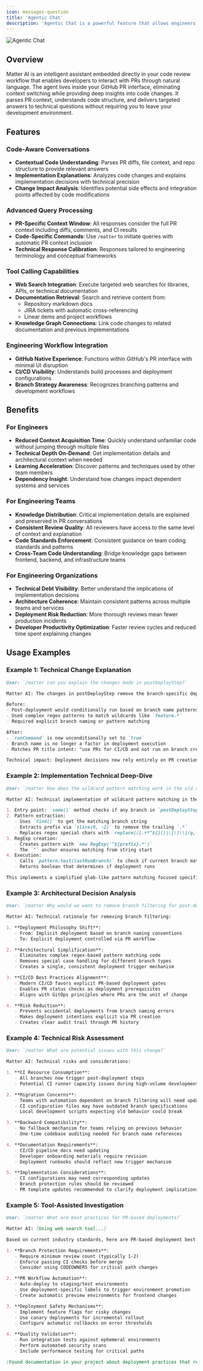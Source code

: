 ```yaml
---
icon: messages-question
title: 'Agentic Chat'
description: 'Agentic Chat is a powerful feature that allows engineers to chat with their pull requests using Matter AI.'
---
```


<Frame>
<img src="/images/product/agentic-chat.png" alt="Agentic Chat" />
</Frame>

## Overview

Matter AI is an intelligent assistant embedded directly in your code review workflow that enables developers to interact with PRs through natural language. The agent lives inside your GitHub PR interface, eliminating context switching while providing deep insights into code changes. It parses PR context, understands code structure, and delivers targeted answers to technical questions without requiring you to leave your development environment.

## Features

### Code-Aware Conversations
- **Contextual Code Understanding**: Parses PR diffs, file context, and repo structure to provide relevant answers
- **Implementation Explanations**: Analyzes code changes and explains implementation decisions with technical precision
- **Change Impact Analysis**: Identifies potential side effects and integration points affected by code modifications

### Advanced Query Processing
- **PR-Specific Context Window**: All responses consider the full PR context including diffs, comments, and CI results
- **Code-Specific Commands**: Use `/matter` to initiate queries with automatic PR context inclusion
- **Technical Response Calibration**: Responses tailored to engineering terminology and conceptual frameworks

### Tool Calling Capabilities
- **Web Search Integration**: Execute targeted web searches for libraries, APIs, or technical documentation
- **Documentation Retrieval**: Search and retrieve content from:
  - Repository markdown docs
  - JIRA tickets with automatic cross-referencing
  - Linear items and project workflows
- **Knowledge Graph Connections**: Link code changes to related documentation and previous implementations

### Engineering Workflow Integration
- **GitHub Native Experience**: Functions within GitHub's PR interface with minimal UI disruption
- **CI/CD Visibility**: Understands build processes and deployment configurations
- **Branch Strategy Awareness**: Recognizes branching patterns and development workflows

## Benefits

### For Engineers
- **Reduced Context Acquisition Time**: Quickly understand unfamiliar code without jumping through multiple files
- **Technical Depth On-Demand**: Get implementation details and architectural context when needed
- **Learning Acceleration**: Discover patterns and techniques used by other team members
- **Dependency Insight**: Understand how changes impact dependent systems and services

### For Engineering Teams
- **Knowledge Distribution**: Critical implementation details are explained and preserved in PR conversations
- **Consistent Review Quality**: All reviewers have access to the same level of context and explanation
- **Code Standards Enforcement**: Consistent guidance on team coding standards and patterns
- **Cross-Team Code Understanding**: Bridge knowledge gaps between frontend, backend, and infrastructure teams

### For Engineering Organizations
- **Technical Debt Visibility**: Better understand the implications of implementation decisions
- **Architecture Coherence**: Maintain consistent patterns across multiple teams and services
- **Deployment Risk Reduction**: More thorough reviews mean fewer production incidents
- **Developer Productivity Optimization**: Faster review cycles and reduced time spent explaining changes

## Usage Examples

### Example 1: Technical Change Explanation

```md
User: `/matter can you explain the changes made in postDeployStep?`

Matter AI: The changes in postDeployStep remove the branch-specific deployment filtering logic:

Before:
- Post-deployment would conditionally run based on branch name patterns
- Used complex regex patterns to match wildcards like `feature.*`
- Required explicit branch naming or pattern matching

After:
- `runCommand` is now unconditionally set to `true`
- Branch name is no longer a factor in deployment execution
- Matches PR title intent: "use PRs for CI/CD and not run on branch creation"

Technical impact: Deployment decisions now rely entirely on PR creation rather than branch naming patterns, simplifying the deployment trigger model.
```

### Example 2: Implementation Technical Deep-Dive

```md
User: `/matter How does the wildcard pattern matching work in the old code?`

Matter AI: Technical implementation of wildcard pattern matching in the old code:

1. Entry point: `some()` method checks if any branch in `postDeployStep.branches` ends with `.*`
2. Pattern extraction:
   - Uses `find()` to get the matching branch string
   - Extracts prefix via `slice(0, -2)` to remove the trailing `.*`
   - Replaces regex special chars with `replace(/[.+*^${}()|\[\]\\]/g, '\\$&')`
3. RegExp creation: 
   - Creates pattern with `new RegExp('^${prefix}.*')`
   - The `^` anchor ensures matching from string start
4. Execution: 
   - Calls `pattern.test(lastRunBranch)` to check if current branch matches
   - Returns boolean that determines if deployment runs

This implements a simplified glob-like pattern matching focused specifically on prefix wildcards.
```

### Example 3: Architectural Decision Analysis

```md
User: `/matter Why would we want to remove branch filtering for post-deployment steps?`

Matter AI: Technical rationale for removing branch filtering:

1. **Deployment Philosophy Shift**:
   - From: Implicit deployment based on branch naming conventions
   - To: Explicit deployment controlled via PR workflow

2. **Architectural Simplification**:
   - Eliminates complex regex-based pattern matching code
   - Removes special case handling for different branch types
   - Creates a single, consistent deployment trigger mechanism

3. **CI/CD Best Practices Alignment**:
   - Modern CI/CD favors explicit PR-based deployment gates
   - Enables PR status checks as deployment prerequisites
   - Aligns with GitOps principles where PRs are the unit of change

4. **Risk Reduction**:
   - Prevents accidental deployments from branch naming errors
   - Makes deployment intentions explicit via PR creation
   - Creates clear audit trail through PR history
```

### Example 4: Technical Risk Assessment

```md
User: `/matter What are potential issues with this change?`

Matter AI: Technical risks and considerations:

1. **CI Resource Consumption**:
   - All branches now trigger post-deployment steps
   - Potential CI runner capacity issues during high-volume development

2. **Migration Concerns**:
   - Teams with automation dependent on branch filtering will need updates
   - CI configuration files may have outdated branch specifications
   - Local development scripts expecting old behavior could break

3. **Backward Compatibility**:
   - No fallback mechanism for teams relying on previous behavior
   - One-time codebase auditing needed for branch name references

4. **Documentation Requirements**:
   - CI/CD pipeline docs need updating
   - Developer onboarding materials require revision
   - Deployment runbooks should reflect new trigger mechanism

5. **Implementation Considerations**:
   - CI configurations may need corresponding updates
   - Branch protection rules should be reviewed
   - PR template updates recommended to clarify deployment implications
```

### Example 5: Tool-Assisted Investigation

```md
User: `/matter What are best practices for PR-based deployments?`

Matter AI: [Using web search tool...]

Based on current industry standards, here are PR-based deployment best practices:

1. **Branch Protection Requirements**:
   - Require minimum review count (typically 1-2)
   - Enforce passing CI checks before merge
   - Consider using CODEOWNERS for critical path changes

2. **PR Workflow Automation**:
   - Auto-deploy to staging/test environments
   - Use deployment-specific labels to trigger environment promotion
   - Create automatic preview environments for frontend changes

3. **Deployment Safety Mechanisms**:
   - Implement feature flags for risky changes
   - Use canary deployments for incremental rollout
   - Configure automatic rollbacks on error thresholds

4. **Quality Validation**:
   - Run integration tests against ephemeral environments
   - Perform automated security scans
   - Include performance testing for critical paths

[Found documentation in your project about deployment practices that recommends using the PR deployment approach you're implementing]
```
